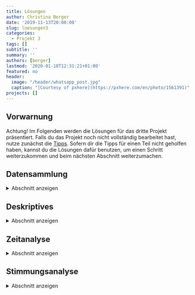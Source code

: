 ```yaml
---
title: Lösungen
author: Christina Berger
date: '2019-11-13T20:00:00'
slug: loesungen3
categories:
  - Projekt 3
tags: []
subtitle: ''
summary: ''
authors: [berger]
lastmod: '2020-01-18T12:31:21+01:00'
featured: no
header:
  image: "/header/whatsapp_post.jpg"
  caption: "[Courtesy of pxhere](https://pxhere.com/en/photo/1561391)"
projects: []
---
```


## Vorwarnung

Achtung! Im Folgenden werden die Lösungen für das dritte Projekt präsentiert. Falls du das Projekt noch nicht vollständig bearbeitet hast, nutze zunächst die [Tipps](/post/tipps3). Sofern dir die Tipps für einen Teil nicht geholfen haben, kannst du die Lösungen dafür benutzen, um einen Schritt weiterzukommen und beim nächsten Abschnitt weiterzumachen.

## Datensammlung

<details><summary>Abschnitt anzeigen</summary>
<p>
Zunächst muss der Chat, wie in der Vorbereitung eingelesen werden. 
```r
setwd('...')
install.packages('rwhatsapp')
```
```r
library(rwhatsapp)
whatsapp <- rwa_read('MeineGruppe.txt')
```

Wenn du dir nun den Datensatz anschaust (z.B. über `View`) sollten die ersten sechs Zeilen so aussehen

```r
head(whatsapp)
```


Wenn es bei dir einige Zeilen gibt, die keinen Absender und keine Uhrzeit haben, liegt das daran, dass jemand einen Absatz in seiner Nachricht hatte. 
Mit `which` werden hier zunächst alle Zeilen identifiziert, die keine Zeit und keinen Absender haben.
Im zweiten Schritt wird die Zeit und der Absender aus der oberen Zeile genommen und in die leeren ersten zwei Spalten eingefügt. So wurde aus einer Nachricht zwei Stück, was wir im Hinterkopf behalten müssen für später.
Wenn das bei dir nicht vorkommt, kannst du diesen Schritt einfach weglassen.
```r
linebreaks <- which(is.na(whatsapp$time) & is.na(whatsapp$author))
for (i in linebreaks) whatsapp[i, 1:2] <- whatsapp[i - 1, 1:2] 
```

Der erste der zwei Sonderfälle, sind Nachrichten vom System (wenn jemand der Gruppe beigetreten ist oder sie verlassen hat).
Hierfür überschreiben wir unseren Datensatz mit dem gleichen Chat ohne die Zeilen, die immer noch keinen Author haben. 
Daher ist es wichtig, dass wir vorher die Absätze in den Nachrichten bereinigt haben und nicht die  richtigen Nachrichten zu löschen.
```r
whatsapp <- whatsapp[!is.na(whatsapp$author),]
```

Der zweite Sonderfall sind die Medien, die wir beim Exportieren aus Whatsapp ausgeschlossen haben. Mit `grep` können wir die Nachrichten heraussuchen und durch NA ersetzen. Hier muss nicht die ganze Nachricht angegeben werden, da jede dieser Nachrichten gleich aufgebaut ist.
```r
whatsapp$text[grep('<Medien ausgeschlossen', whatsapp$text)] <- NA
```
</p>
</details>

## Deskriptives

<details><summary>Abschnitt anzeigen</summary>
<p>

Falls du `ggplot2` noch nicht geladen hast, solltest du es jetzt tun. Falls du dich noch nicht damit beschäftigt hast, wie man mit diesem Paket Grafiken erzeugt, kannst du das z.B. in unserem [Minitatur-Crashkurs](/post/grafiken-mit-ggplot2/) nachholen.

```r
library('ggplot2')
```

Unser erstes Diagramm ist ein Kreisdiagramm, dazu wer am häufigsten schreibt. Du brauchst hier den Befehl `table` damit du die Häufigkeiten der Personen bekommst. Weil der Autor von `ggplot2` sich wehement weigert, diese Art von Diagramm direkt zu implementieren, können wir hier dein R-eigenen Befehl `pie` benutzen. Der benötigt als Input aber eine Häufigkeitstabelle:

```r
tab <- table(whatsapp$author)
tab
```


```r
pie(tab, col = c("red", "yellow", "green", "violet", "orange", "blue", "pink", "cyan") )
```

Wenn wir das gleiche mit `ggplot` machen wollen, müssen wir ein Balkendiagramm benutzten.
```r
ggplot(whatsapp, aes(x = author)) +
geom_bar(width = 1 , aes(fill = author))
```

Für ein Histogramm über die gesammte Zeit kannst du es entweder mit der Basicfunktion `hist` machen, oder wieder mit `ggplot`. Setzte die Balkenbreite, so wie es für dich Sinn macht.

```r
hist(whatsapp$time, breaks = 20, freq = TRUE)
ggplot(whatsapp, aes(x = whatsapp$time))+ geom_histogram()
```

Für die Wochentage, gibt es in R einen extra Befehl `weeksdays`. Da es wenig Sinn macht, die Wochentag alphabetisch zu sortieren, musst du noch einen Faktor erstellen, in dem du die richtigen Levels zuweist.
Da Wochentage nicht intervall skaliert ist nutzen wir hier ein Balkendiagramm.

```r
whatsapp$Wochentage <- weekdays(whatsapp$time)
whatsapp$Wochentage <- factor(whatsapp$Wochentage, levels = c('Montag','Dienstag', 'Mittwoch', 'Donnerstag', 'Freitag', 'Samstag', 'Sonntag'))
```


```r
ggplot(whatsapp, aes(x = Wochentage)) + geom_bar()
```

Für die Uhrzeit erstellen wir erst eine neue Zeitvariable ohne das Datum. Leider speichert R die neue Zeitvariable wieder als `Character` ab, sodass du sie nochmal in `POSIXct` umformen musst. Zur Visualisierung benutzen wir hier ein Histogramm.

```r
whatsapp$uhrzeit <- strftime(whatsapp$time, format = '%H:%M')
whatsapp$uhrzeit <- as.POSIXct(whatsapp$uhrzeit, format = '%H:%M')
ggplot(whatsapp, aes(x = whatsapp$uhrzeit))+ geom_histogram(bins = 10, color = 'white') +
  xlab('Zeit')+ ylab('Nachrichten') + geom_freqpoly(bins = 10) + scale_x_datetime(date_labels = '%H:%M')
```


</p>
</details>

## Zeitanalyse

<details><summary>Abschnitt anzeigen</summary>
<p>
Wir haben hier einen zweiten Datensatz erstellt, damit wenn wir etwas am Datensatz verändern und etwas schief geht wir nicht von Anfang an alles neu einlesen müssen. Das ist generell auch für die Zukunft immer eine gute Idee, wenn du etwas an deinem Datensatz verändern willst aber dir nicht ganz sicher bist, wie es geht.
```r
whatsapp_new <- whatsapp
```
Wir wollen nun schauen, wer im Chat am schnellsten antwortet. Am einfachsten ist es etwas zu analysieren, was in der gleichen Zeile steht. Daher erstellen wir eine neue Spalten und fügen jeweils die Zeit aus der darunter stehenden Zeile ein.
```r
whatsapp_new$response <- NA
whatsapp_new$response <-c(whatsapp_new$time[2:nrow(whatsapp_new)], NA)
```
Im zweiten Schritt können wir dann beide Zeiten voneinander subtrahieren und haben unsere Antwortzeit.
```r
whatsapp_new$antwortzeit <- whatsapp_new$response - whatsapp_new$time
```


Das gleiche machen wir auch mit dem Absender der Antwortnachricht, da wir sonst nicht zuordnen können wer denn wie schnell geantwortet hat. Wichtig ist hier, dass wir es als Faktor vorliegen haben müssen.
```r
whatsapp_new$antworter <- NA
whatsapp_new$antworter <-c(as.character(whatsapp_new$author[2:nrow(whatsapp_new)]), NA)
whatsapp_new$antworter <- as.factor(whatsapp_new$antworter)
```

Wie du dir hoffentlich gemerkt hast, gibt es mehrere Zeilen hintereinander, die eigentlich zur gleichen Nachricht gehören und es gibt auch Personen, die ihre Antwort generell in zwei Nachrichten und nicht in einer verfassen. Daher müssen wir die die "sich selbst antworten" ausschließen. Dafür identifitieren wir zunächst die Zeilen die den gleichen Absender und Antworter haben. Danach können wir die zwei Spalten `antwortzeit` und `antworter` durch NA ersetzen.
```r
gleich <- which(whatsapp_new$antworter == whatsapp_new$author)
for (i in gleich) {
  whatsapp_new[i,]$antwortzeit <- NA
  whatsapp_new[i,]$antworter <- NA
  }
```

Nun musst du dir überlegen, was am sinnvollsten ist als Maß der zentralen Lage ist. Bei Betrachtung des Datensatzes sieht man, dass manche Antwortzeiten extrem hoch sind. Das kann daran liegen, dass erst am nächsten Tag die Antwort kam, oder das Gespräch beendet wurde und erst nach 2 Tagen ein neues angefangen wurde. Daher ist es am sinnvollsten den Median zu nutzen, da dieser am robustesten gegenüber Ausreißern ist.
Mit `tapply` kannst du ein bestimmtes Maß auf die ganze Tabelle anwenden.
```r
zeit <- tapply(whatsapp_new$antwortzeit, whatsapp_new$antworter, median)
```

Um am Ende ein Ergebnis zu bekommen, wer nun wirklich die beste Freundin ist, brauchen wir ein Punkt System. Hierfür erstellen wir eine Tabelle mit den Namen aller Chatmitglieder und fügen die Zeit ein. Im zweiten Schritt erhält jeder Punkte, je nach dem auf welchem Platz er sich befindet. Dafür gibt es den Befehl `rank` der die Punktevergabe automatisch macht.
```r
tab <- data.frame(levels(whatsapp$author), zeit)
tab$Punkte <- rank(tab$zeit)
```

```r
tab
```

</p>
</details>


## Stimmungsanalyse

<details><summary>Abschnitt anzeigen</summary>
<p>
Falls du es noch nicht getan hast solltest du spätestens hier das Packet `Udpipe` installiert haben und laden.
```r
#install.packages("udpipe")
library(udpipe)
```

Das hier steht alles schon in der [Übersicht](/post/uebersicht3), aber hier der Vollständigkeitshalber nochmal. Um `udpipe` benutzen zu können, musst du das Modell in der richtigen Sprache herunterladen und laden
```r
# model <- udpipe_download_model(language = 'german')
germodel <- udpipe_load_model(file = dir(pattern = 'udpipe'))
```


Nun müssen die verschiedenen Listen eingelesen werden. Wir haben die Tabellen mit den richtigen Namen versehen, damit es einfacher und ordentlicher ist. Das ist zwar kein muss, aber umbedingt zu empfehlen.
```r
emo <- read.csv('EmotionLookupTable.txt', sep = '\t', header = FALSE, stringsAsFactors = FALSE)
names(emo) <- c('Wort', 'Senti', 'Englisch', 'Quelle', 'Entstehung')


boost <- read.table('BoosterWordList.txt', stringsAsFactors = FALSE)
names(boost) <- c('Wort', 'Boost')


negate <- read.table('NegatingWordList.txt', stringsAsFactors = FALSE)
negate <- negate[, 1]
```

Für die Textanalyse brauchen wir eine Tabelle in der alle Wörter nach ihrer Stärke der Bedeutung sortiert sind.
```r
polar <- data.frame(term = emo$Wort, polarity = emo$Senti, stringsAsFactors = FALSE)
```

Die Boostliste wird hier unterteilt in Verstärker und Abschwächer.
```r
ampli <- boost[boost$Boost > 0, 'Wort']
deamp <- boost[boost$Boost < 0, 'Wort']
```

Als ersten versuchen wir das ganze mit Hans. Dafür suchen wir mit `grep` alle Nachrichten raus, die Hans geschrieben hat.
```r
hans <- whatsapp$text[grep('Hans', whatsapp$author)]
hans <- paste(hans, collapse = ' ')
```

Im zweiten Schritt müssen wir die Nachrichten in `Tokens` zerlegen. Wenn du nicht mehr weißt, was gemeint ist schau unter [der Problemstellung](/post/problemstellung3) dir nochmal die genauere Erklärung an.
```r
hans <- udpipe(hans, germodel)
```

Für die Analyse hast du nun vier Komponenten:

- `polarity_terms` sind die Wörter an sich, welche positiv oder negativ sind.
- `polarity_negators` sind die Begriffe, die die Bedeutung umkehren können.
- `polarity_amplifiers` sind die Verstärker.
- `polarity_deamplifiers`sind die Abschwächer.

```r
senti_hans <- txt_sentiment(hans,
  polarity_terms = polar,
  polarity_negators = negate,
  polarity_amplifiers = ampli,
  polarity_deamplifiers = deamp)
```
In der Spalte `overall` sind alle Endergebnisse gespeichert.
```r
senti_hans$overall
```


Wenn wir das ganze nun mit allen aus dem Chat machen wollen, müssen wir einen Dataframe erstellen mit allen Personen und die Nachrichten hinzufügen.
```r
chat <- data.frame(author = levels(whatsapp$author), what = '', stringsAsFactors = FALSE)
for (i in levels(whatsapp$author)) {
  chat$what[chat$author == i] <- paste(whatsapp$text[whatsapp$author == i], collapse = ' ')
}
```

Auch hier zerlegen wir die Nachricht in `Tokens` und analysieren den Chat auf die gleiche Art und Weise wie oben.
```r
chat <- udpipe(chat$what, germodel)

senti_all <- txt_sentiment(chat,
  polarity_terms = polar,
  polarity_negators = negate,
  polarity_amplifiers = ampli,
  polarity_deamplifiers = deamp)
senti_all$overall
```
Man nun nicht erkennen kann wer wer ist, da bei dem `overall` Befehl nur Nummern und keine Namen angezeigt werden. Wir  können aber jedem seinen Namen zuweisen, indem wir die Namen der Authoren zuweisen.
```r
senti <- senti_all$overall
senti$doc_id <- levels(whatsapp$author)
```

Nun kannst du dir die Werte absteigend anschauen. Der höchste Wert ist die positivste Person in deinem Chat.
```r
senti[order(senti$sentiment_polarity, decreasing = TRUE), ]
``` 

Für unseren Test müssen wir nun wieder Punkte verteilen. Dafür solltest du erst den 'Positivitätswert' in der Tabelle speichern und dann wie bei der Zeitanalyse Punkte vergeben. Hier muss du aber ein Minus vorschreiben, weil die höchste Zahl hier am besten ist, und nicht die niedrigste.
```r
tab$senti <- senti$sentiment_polarity
tab$Punkte2 <- rank(-senti$sentiment_polarity)
```

Für das Ergebnis des Tests rechnest du einfach beide Punkte zusammen und lässt dir das Minimum ausgeben. 
```r
tab$final <- tab$Punkte + tab$Punkte2
tab$levels.whatsapp.author.[min(tab$final)]
```
</p>
</details>


